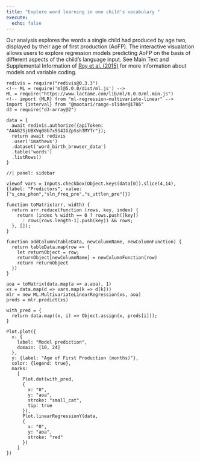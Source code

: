 ```yaml
---
title: "Explore word learning in one child's vocabulary "
execute:
  echo: false
---
```


Our analysis explores the words a single child had produced by age two, displayed by their age of first production (AoFP). The interactive visualation allows users to explore regression models predicting AoFP on the basis of different aspects of the child's language input. See Main Text and Supplemental Information of [Roy et al. (2015)](https://www.pnas.org/doi/10.1073/pnas.1419773112) for more information about models and variable coding.

```ojs
redivis = require("redivis@0.3.3")  
<!-- ML = require('ml@5.0.0/dist/ml.js') -->
ML = require("https://www.lactame.com/lib/ml/6.0.0/ml.min.js")
<!-- import {MLR} from "ml-regression-multivariate-linear" -->
import {interval} from "@mootari/range-slider@1786"
d3 = require("d3-array@2")
```

```ojs

data = {
  await redivis.authorize({apiToken: "AAAB2SjUBXVq08b7x9S4IGZpSshTMYTr"});
  return await redivis
  .user('imathews')
  .dataset('word_birth_browser_data')
  .table('words')
  .listRows()
}
```

```ojs
//| panel: sidebar

viewof vars = Inputs.checkbox(Object.keys(data[0]).slice(4,14), 
{label: "Predictors", value: ["s_cmu_phon","sln_freq_pre","s_uttlen_pre"]})

```


```ojs
function toMatrix(arr, width) {
  return arr.reduce(function (rows, key, index) { 
    return (index % width == 0 ? rows.push([key]) 
      : rows[rows.length-1].push(key)) && rows;
  }, []);
}

function addColumn(tableData, newColumnName, newColumnFunction) {
  return tableData.map(row => {
    let returnObject = row;
    returnObject[newColumnName] = newColumnFunction(row)
    return returnObject
  })
}

aoa = toMatrix(data.map(a => a.aoa), 1)
xs = data.map(d => vars.map(k => d[k]))
mlr = new ML.MultivariateLinearRegression(xs, aoa)
preds = mlr.predict(xs)
```

```ojs
with_pred = {
  return data.map((x, i) => Object.assign(x, preds[i]));
}
```

```ojs
Plot.plot({
  x: {
    label: "Model prediction", 
    domain: [10, 24]
  },
  y: {label: "Age of First Production (months)"},
  color: {legend: true},
  marks: 
    [
      Plot.dot(with_pred,
      {
        x: "0", 
        y: "aoa", 
        stroke: "small_cat",
        tip: true
      }),
      Plot.linearRegressionY(data,
      {
        x: "0",
        y: "aoa",
        stroke: "red"
      })
    ]
})
```
